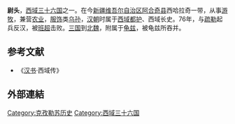 '''尉头'''，[[西域三十六国|西域三十六国]]之一。在今[[新疆维吾尔自治区|新疆维吾尔自治区]][[阿合奇县|阿合奇县]]西哈拉奇一带，从事[[游牧|游牧]]，兼营[[农业|农业]]，[[服饰|服饰]]类[[乌孙|乌孙]]，[[汉朝|汉朝]]时属于[[西域都护|西域都护]]、西域长史。76年，与[[疏勒|疏勒]]起兵反汉，被[[班超|班超]]击败。[[三国|三国]]到[[北魏|北魏]]，附属于[[龟兹|龟兹]]，被龟兹所吞并。

==参考文献==
*《[[汉书|汉书]]·西域传》

==外部連結==
{{Wikisource further reading}}
{{西域三十六国}}
[[Category:克孜勒苏历史|Category:克孜勒苏历史]]
[[Category:西域三十六国|Category:西域三十六国]]